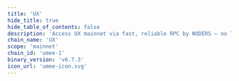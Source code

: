 ```yaml
---
title: 'UX'
hide_title: true
hide_table_of_contents: false
description: 'Access UX mainnet via fast, reliable RPC by NODERS — no limits, Omnichain-ready, and built for scalable Web3'
chain_name: 'UX'
scope: 'mainnet'
chain_id: 'umee-1'
binary_version: 'v6.7.3'
icon_url: 'umee-icon.svg'
---
```



<ChainLayout>
  <ChainHero
    name="UX"
    iconUrl="img/umee-icon.svg"
    bgColor="#c6a9ff"
    scope="mainnet"
    chainId="umee-1"
    nodeVersion="v6.7.3"
    token=""
    stakeUrl="https://wallet.keplr.app/?modal=staking&chain=umee-1&validator_address=umeevaloper1wwl9f8wcc0am9wruvmx4hjzdv7ewfcex0lz9vp&step_id=3&action_id=stake"
    restakeUrl="https://restake.app/umee/umeevaloper1wwl9f8wcc0am9wruvmx4hjzdv7ewfcex0lz9vp"
    websiteUrl="https://www.ux.xyz/"
    githubUrl="https://github.com/umee-network"
    xUrl="https://x.com/ux_xyz"
    discordUrl="https://discord.com/invite/uxchain"
  />

  <ProductLinks
    appUrl=""
    appImageUrl="img/products/"
    explorerUrl=""
    explorerImageUrl="img/products/"
    faucetUrl=""
  />

  <ToolsGrid
    chainName="umee"
    scope="mainnet"
    showInstall={true}
    showUpgrade={true}
    showGenesis={true}
    showCli={true}
    showEndpoints={true}
    showStateSync={true}
    showSnapshot={true}
    showLivePeers={true}
    showSeed={true}
    showAddressBook={true}
    showExplorersList={true}
    showPublicEndpoints={false}
    showUsefulTools={true}
    showUpgradeWatcher={false}
  />

</ChainLayout>
